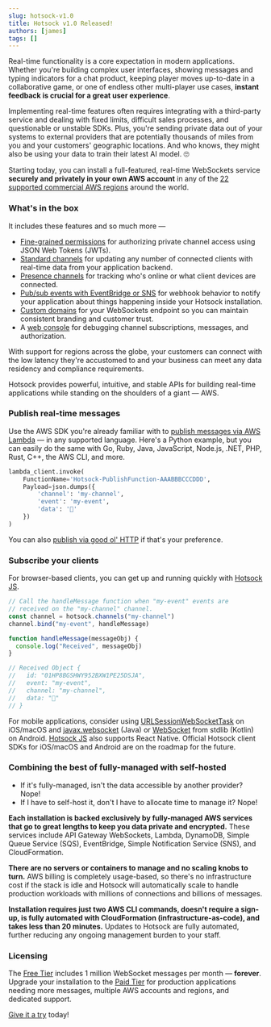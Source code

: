 ```yaml
---
slug: hotsock-v1.0
title: Hotsock v1.0 Released!
authors: [james]
tags: []
---
```


Real-time functionality is a core expectation in modern applications. Whether you're building complex user interfaces, showing messages and typing indicators for a chat product, keeping player moves up-to-date in a collaborative game, or one of endless other multi-player use cases, **instant feedback is crucial for a great user experience**.

Implementing real-time features often requires integrating with a third-party service and dealing with fixed limits, difficult sales processes, and questionable or unstable SDKs. Plus, you're sending private data out of your systems to external providers that are potentially thousands of miles from you and your customers' geographic locations. And who knows, they might also be using your data to train their latest AI model. 🙄

Starting today, you can install a full-featured, real-time WebSockets service **securely and privately in your own AWS account** in any of the [22 supported commercial AWS regions](/docs/installation/region-support) around the world.

### What's in the box

It includes these features and so much more &mdash;

- [Fine-grained permissions](/docs/connections/claims) for authorizing private channel access using JSON Web Tokens (JWTs).
- [Standard channels](/docs/channels/standard) for updating any number of connected clients with real-time data from your application backend.
- [Presence channels](/docs/channels/presence) for tracking who's online or what client devices are connected.
- [Pub/sub events with EventBridge or SNS](/docs/server-api/events) for webhook behavior to notify your application about things happening inside your Hotsock installation.
- [Custom domains](/docs/installation/custom-domains) for your WebSockets endpoint so you can maintain consistent branding and customer trust.
- A [web console](/docs/server-api/web-console) for debugging channel subscriptions, messages, and authorization.

With support for regions across the globe, your customers can connect with the low latency they're accustomed to and your business can meet any data residency and compliance requirements.

Hotsock provides powerful, intuitive, and stable APIs for building real-time applications while standing on the shoulders of a giant &mdash; AWS.

### Publish real-time messages

Use the AWS SDK you're already familiar with to [publish messages via AWS Lambda](/docs/server-api/publish-messages#publish-with-lambda) &mdash; in any supported language. Here's a Python example, but you can easily do the same with Go, Ruby, Java, JavaScript, Node.js, .NET, PHP, Rust, C++, the AWS CLI, and more.

```python
lambda_client.invoke(
    FunctionName='Hotsock-PublishFunction-AAABBBCCCDDD',
    Payload=json.dumps({
        'channel': 'my-channel',
        'event': 'my-event',
        'data': '👋'
    })
)
```

You can also [publish via good ol' HTTP](/docs/server-api/publish-messages#publish-with-http-url) if that's your preference.

### Subscribe your clients

For browser-based clients, you can get up and running quickly with [Hotsock JS](https://github.com/hotsock/hotsock-js).

```js
// Call the handleMessage function when "my-event" events are
// received on the "my-channel" channel.
const channel = hotsock.channels("my-channel")
channel.bind("my-event", handleMessage)

function handleMessage(messageObj) {
  console.log("Received", messageObj)
}

// Received Object {
//   id: "01HP8BGSHWY952BXW1PE25DSJA",
//   event: "my-event",
//   channel: "my-channel",
//   data: "👋"
// }
```

For mobile applications, consider using [URLSessionWebSocketTask](https://developer.apple.com/documentation/foundation/urlsessionwebsockettask) on iOS/macOS and [javax.websocket](https://docs.oracle.com/javaee/7/api/index.html?javax/websocket/package-summary.html) (Java) or [WebSocket](https://kotlinlang.org/api/latest/jvm/stdlib/org.w3c.dom/-web-socket/) from stdlib (Kotlin) on Android. [Hotsock JS](https://github.com/hotsock/hotsock-js) also supports React Native. Official Hotsock client SDKs for iOS/macOS and Android are on the roadmap for the future.

### Combining the best of fully-managed with self-hosted

- If it's fully-managed, isn't the data accessible by another provider? Nope!
- If I have to self-host it, don't I have to allocate time to manage it? Nope!

**Each installation is backed exclusively by fully-managed AWS services that go to great lengths to keep you data private and encrypted.** These services include API Gateway WebSockets, Lambda, DynamoDB, Simple Queue Service (SQS), EventBridge, Simple Notification Service (SNS), and CloudFormation.

**There are no servers or containers to manage and no scaling knobs to turn.** AWS billing is completely usage-based, so there's no infrastructure cost if the stack is idle and Hotsock will automatically scale to handle production workloads with millions of connections and billions of messages.

**Installation requires just two AWS CLI commands, doesn't require a sign-up, is fully automated with CloudFormation (infrastructure-as-code), and takes less than 20 minutes.** Updates to Hotsock are fully automated, further reducing any ongoing management burden to your staff.

### Licensing

The [Free Tier](/docs/licensing/pricing#free-tier) includes 1 million WebSocket messages per month &mdash; **forever**. Upgrade your installation to the [Paid Tier](/docs/licensing/pricing#paid-tier) for production applications needing more messages, multiple AWS accounts and regions, and dedicated support.

[Give it a try](/docs/installation/initial-setup) today!
